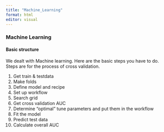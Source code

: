 ```yaml
---
title: "Machine_Learning"
format: html
editor: visual
---
```


### Machine Learning

#### Basic structure

We dealt with Machine learning. Here are the basic steps you have to do. Steps are for the process of cross validation.

1.  Get train & testdata
2.  Make folds
3.  Define model and recipe
4.  Set up workflow
5.  Search grid
6.  Get cross validation AUC
7.  Determine "optimal" tune parameters and put them in the workflow
8.  Fit the model
9.  Predict test data
10. Calculate overall AUC
